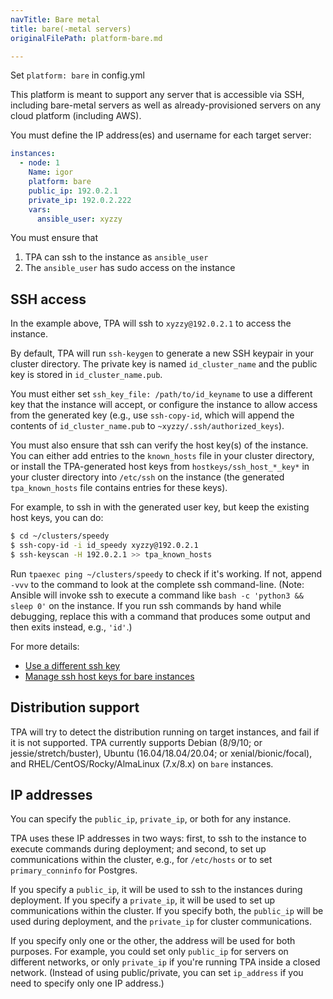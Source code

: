 ```yaml
---
navTitle: Bare metal
title: bare(-metal servers)
originalFilePath: platform-bare.md

---
```


Set `platform: bare` in config.yml

This platform is meant to support any server that is accessible via SSH,
including bare-metal servers as well as already-provisioned servers on
any cloud platform (including AWS).

You must define the IP address(es) and username for each target server:

```yaml
instances:
  - node: 1
    Name: igor
    platform: bare
    public_ip: 192.0.2.1
    private_ip: 192.0.2.222
    vars:
      ansible_user: xyzzy
```

You must ensure that

1.  TPA can ssh to the instance as `ansible_user`
2.  The `ansible_user` has sudo access on the instance

## SSH access

In the example above, TPA will ssh to `xyzzy@192.0.2.1` to access
the instance.

By default, TPA will run `ssh-keygen` to generate a new SSH keypair
in your cluster directory. The private key is named `id_cluster_name`
and the public key is stored in `id_cluster_name.pub`.

You must either set `ssh_key_file: /path/to/id_keyname` to use a
different key that the instance will accept, or configure the instance
to allow access from the generated key (e.g., use `ssh-copy-id`, which
will append the contents of `id_cluster_name.pub` to
`~xyzzy/.ssh/authorized_keys`).

You must also ensure that ssh can verify the host key(s) of the
instance. You can either add entries to the `known_hosts` file in your
cluster directory, or install the TPA-generated host keys from
`hostkeys/ssh_host_*_key*` in your cluster directory into `/etc/ssh` on
the instance (the generated `tpa_known_hosts` file contains entries for
these keys).

For example, to ssh in with the generated user key, but keep the
existing host keys, you can do:

```bash
$ cd ~/clusters/speedy
$ ssh-copy-id -i id_speedy xyzzy@192.0.2.1
$ ssh-keyscan -H 192.0.2.1 >> tpa_known_hosts
```

Run `tpaexec ping ~/clusters/speedy` to check if it's working. If not,
append `-vvv` to the command to look at the complete ssh command-line.
(Note: Ansible will invoke ssh to execute a command like
`bash -c 'python3 && sleep 0'` on the instance. If you run ssh commands
by hand while debugging, replace this with a command that produces some
output and then exits instead, e.g., `'id'`.)

For more details:

-   [Use a different ssh key](reference/ssh_key_file)
-   [Manage ssh host keys for bare instances](reference/manage_ssh_hostkeys)

## Distribution support

TPA will try to detect the distribution running on target instances,
and fail if it is not supported. TPA currently supports Debian
(8/9/10; or jessie/stretch/buster), Ubuntu (16.04/18.04/20.04; or
xenial/bionic/focal), and RHEL/CentOS/Rocky/AlmaLinux (7.x/8.x) on `bare` instances.

## IP addresses

You can specify the `public_ip`, `private_ip`, or both for any instance.

TPA uses these IP addresses in two ways: first, to ssh to the
instance to execute commands during deployment; and second, to set up
communications within the cluster, e.g., for `/etc/hosts` or to set
`primary_conninfo` for Postgres.

If you specify a `public_ip`, it will be used to ssh to the instances
during deployment. If you specify a `private_ip`, it will be used to set
up communications within the cluster. If you specify both, the
`public_ip` will be used during deployment, and the `private_ip` for
cluster communications.

If you specify only one or the other, the address will be used for both
purposes. For example, you could set only `public_ip` for servers on
different networks, or only `private_ip` if you're running TPA
inside a closed network. (Instead of using public/private, you can set
`ip_address` if you need to specify only one IP address.)

